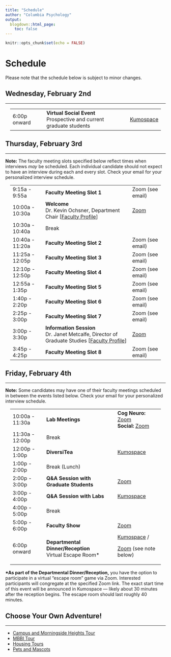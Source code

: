 ```yaml
---
title: "Schedule"
author: "Columbia Psychology"
output:
  blogdown::html_page:
    toc: false
---
```


```r
knitr::opts_chunk$set(echo = FALSE)
```

# Schedule

Please note that the schedule below is subject to minor changes.

## Wednesday, February 2nd

---

<div class="row" style="padding-left: 15px; padding-right: 15px;">
<table class="table table-striped">
<tr><td>6:00p onward</td><td><b>Virtual Social Event</b><br>Prospective and current graduate students</td><td>[Kumospace](https://www.kumospace.com/cupd2022){target="_blank"}</td></tr>
</table>
</div>

## Thursday, February 3rd

---

<p>
<b>Note:</b> The faculty meeting slots specified below reflect times when interviews <i>may</i> be scheduled. Each individual candidate should not expect to have an interview during each and every slot. Check your email for your personalized interview schedule. 
<p>
<p>
<div class="row" style="padding-left: 15px; padding-right: 15px;">
<table class="table table-striped">
<tr><td>9:15a - 9:55a</td><td><b>Faculty Meeting Slot 1</b></i><br></td><td>Zoom (see email)</td></tr>
<tr><td>10:00a - 10:30a</td><td><b>Welcome</b><br>Dr. Kevin Ochsner, Department Chair [<a href="https://psychology.columbia.edu/content/kevin-ochsner" target="_blank">Faculty Profile</a>]</td><td>[Zoom](https://columbiauniversity.zoom.us/j/93185084798?pwd=VkY5Tm1Fa0VSME1xUmMxSmp4TTNCUT09){target="_blank"}</td></tr>
<tr><td>10:30a - 10:40a</td><td>Break</td><td></td></tr>
<tr><td>10:40a - 11:20a</td><td><b>Faculty Meeting Slot 2</b></td><td>Zoom (see email)</td></tr>
<tr><td>11:25a - 12:05p</td><td><b>Faculty Meeting Slot 3</b></td><td>Zoom (see email)</td></tr>
<tr><td>12:10p - 12:50p</td><td><b>Faculty Meeting Slot 4</b></td><td>Zoom (see email)</td></tr>
<tr><td>12:55a - 1:35p</td><td><b>Faculty Meeting Slot 5</b></td><td>Zoom (see email)</td></tr>
<tr><td>1:40p - 2:20p</td><td><b>Faculty Meeting Slot 6</b></td><td>Zoom (see email)</td></tr>
<tr><td>2:25p - 3:00p</td><td><b>Faculty Meeting Slot 7</b></td><td>Zoom (see email)</td></tr>
<tr><td>3:00p - 3:30p</td><td><b>Information Session</b><br>Dr. Janet Metcalfe, Director of Graduate Studies [<a href="https://psychology.columbia.edu/content/janet-metcalfe" target="_blank">Faculty Profile</a>]</td><td>[Zoom](https://columbiauniversity.zoom.us/j/99069021324?pwd=WjFWZXBKNWQ5Rld0M3RQQVVtem16Zz09){target="_blank"}</td></tr>
<tr><td>3:45p - 4:25p</td><td><b>Faculty Meeting Slot 8</b></td><td>Zoom (see email)</td></tr>
</table>
</div>

## Friday, February 4th

---

<p>
<b>Note:</b> Some candidates may have one of their faculty meetings scheduled in between the events listed below. Check your email for your personalized interview schedule.   
<p><p>

<div class="row" style="padding-left: 15px; padding-right: 15px;">
<table class="table table-striped">
<tr><td>10:00a - 11:30a</td><td><b>Lab Meetings</b></td><td><b>Cog Neuro:</b> [Zoom](https://columbiauniversity.zoom.us/j/92534552631?pwd=czFUeDQxditZYzQrczVWVG91UlFzdz09){target="_blank"}<br><b>Social:</b> [Zoom](https://columbiauniversity.zoom.us/j/93339861890?pwd=My84dnNOeTczOUEwZ3hsSkNxVEpsZz09){target="_blank"}</td></tr>
<tr><td>11:30a - 12:00p</td><td>Break</td><td></td></tr>
<tr><td>12:00p - 1:00p</td><td><b>DiversiTea</b></td><td>[Kumospace](https://www.kumospace.com/cupd2022){target="_blank"}</td></tr>
<tr><td>1:00p - 2:00p</td><td>Break (Lunch)</td><td></td></tr>
<tr><td>2:00p - 3:00p</td><td><b>Q&A Session with Graduate Students</b></td><td>[Zoom](https://columbiauniversity.zoom.us/j/97481662355?pwd=NXRGc25MSGo4QmsyQmkrcTcreWlkdz09){target="_blank"}</td></tr>
<tr><td>3:00p - 4:00p</td><td><b>Q&A Session with Labs</b></td><td>[Kumospace](https://www.kumospace.com/cupd2022){target="_blank"}</td></tr>
<tr><td>4:00p - 5:00p</td><td>Break</td><td></td></tr>
<tr><td>5:00p - 6:00p</td><td><b>Faculty Show</b></td><td>[Zoom](https://columbiauniversity.zoom.us/j/99783988354?pwd=amRZMzkxU0ErNEJKT3gzMXB1bnlvUT09){target="_blank"}</td></tr>
<tr><td>6:00p onward</td><td><b>Departmental Dinner/Reception</b><br>Virtual Escape Room*</td><td>[Kumospace](https://www.kumospace.com/cupd2022){target="_blank"} /<p> [Zoom](https://columbiauniversity.zoom.us/j/98105172517?pwd=Y2VpL3RMS2g2Q05mQ0pFT0FhbWFIdz09){target="_blank"} (see note below)</td></tr>
</table>
</div>
<p>
<b>*As part of the Departmental Dinner/Reception,</b> you have the option to participate in a virtual "escape room" game via Zoom. Interested participants will congregate at the specified Zoom link. The exact start time of this event will be announced in Kumospace — likely about 30 minutes after the reception begins. The escape room should last roughly 40 minutes. 

## Choose Your Own Adventure!

---

- [Campus and Morningside Heights Tour](/tour#campus-and-morningside-heights)
- [MBBI Tour](/tour#mbbi)
- [Housing Tours](/tour#housing)
- [Pets and Mascots](/pets)